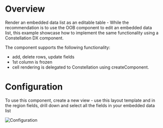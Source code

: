 
<Meta of={DemoStories} />

# Overview

Render an embedded data list as an editable table - While the recommendation is to use the OOB component to edit an embedded data list, this example showcase how to implement the same functionality using a Constellation DX component.

The component supports the following functionality:

- add, delete rows, update fields
- 1st column is frozen
- cell rendering is delegated to Constellation using createComponent.

<Primary />

# Configuration

To use this component, create a new view - use this layout template and in the region fields, drill down and select all the fields in your embedded data list

![Configuration](EditableTableLayout.jpg)
